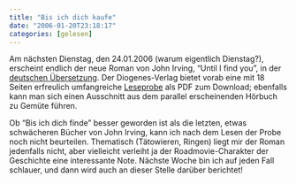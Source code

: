 ```yaml
---
title: "Bis ich dich kaufe"
date: "2006-01-20T23:18:17"
categories: [gelesen]
---
```


Am nächsten Dienstag, den 24.01.2006 (warum eigentlich Dienstag?), erscheint endlich der neue Roman von John Irving, "Until I find you",  in der [deutschen Übersetzung](http://www.amazon.de/exec/obidos/ASIN/3257065221/ref=wl_it_dp/302-5692881-1255268?%5Fencoding=UTF8&coliid=I6BOHOQNLBO95&colid=IK14TZWASPDJ). Der Diogenes-Verlag bietet vorab eine mit 18 Seiten erfreulich umfangreiche [Leseprobe](http://www.diogenes.de/4DACTION/web_show_magazin/ID=2872045&cnt=2&md_id=106&path=leser/magazin_neu/106/02.htm) als PDF zum Download; ebenfalls kann man sich einen Ausschnitt aus dem parallel erscheinenden Hörbuch zu Gemüte führen.

Ob "Bis ich dich finde" besser geworden ist als die letzten, etwas schwächeren Bücher von John Irving, kann ich nach dem Lesen der Probe noch nicht beurteilen. Thematisch (Tätowieren, Ringen) liegt mir der Roman jedenfalls nicht, aber vielleicht verleiht ja der Roadmovie-Charakter der Geschichte eine interessante Note. Nächste Woche bin ich auf jeden Fall schlauer, und dann wird auch an dieser Stelle darüber berichtet!

